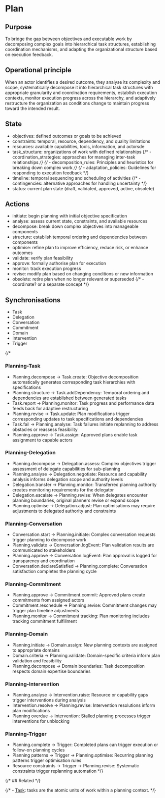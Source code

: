 
<Meta title="Concepts/Plan" />

# Plan

## Purpose

To bridge the gap between objectives and executable work by decomposing complex goals into hierarchical task structures, establishing coordination mechanisms, and adapting the organizational structure based on execution feedback.

## Operational principle

When an actor identifies a desired outcome, they analyse its complexity and scope,
systematically decompose it into hierarchical task structures with appropriate granularity
and coordination requirements, establish execution contexts, monitor execution progress across the hierarchy,
and adaptively restructure the organization as conditions change to maintain progress toward the intended result.

## State

- objectives: defined outcomes or goals to be achieved
- constraints: temporal, resource, dependency, and quality limitations
- resources: available capabilities, tools, information, and actorsde
- task_structure: organizations of work with defined relationships
{/* - coordination_strategies: approaches for managing inter-task relationships */}
{/* - decomposition_rules: Principles and heuristics for breaking down complex work */}
{/* - adaptation_policies: Guidelines for responding to execution feedback */}
- timeline: temporal sequencing and scheduling of activities
{/* - contingencies: alternative approaches for handling uncertainty */}
- status: current plan state (draft, validated, approved, active, obsolete)

## Actions

- initiate: begin planning with initial objective specification
- analyse: assess current state, constraints, and available resources
- decompose: break down complex objectives into manageable components
- structure: establish temporal ordering and dependencies between components
- optimise: refine plan to improve efficiency, reduce risk, or enhance outcomes
- validate: verify plan feasibility
- approve: formally authorise plan for execution
- monitor: track execution progress
- revise: modify plan based on changing conditions or new information
- obsolete: retire plan when no longer relevant or superseded
{/* - coordinate? or a separate concept */}

## Synchronisations

- Task
- Delegation
- Conversation
- Commitment
- Domain
- Intervention
- Trigger

{/*
### Planning-Task

- Planning.decompose → Task.create: Objective decomposition automatically generates corresponding task hierarchies with specifications
- Planning.structure → Task.addDependency: Temporal ordering and dependencies are established between generated tasks
- Task.report → Planning.monitor: Task progress and performance data feeds back for adaptive restructuring
- Planning.revise → Task.update: Plan modifications trigger corresponding updates to task specifications and dependencies
- Task.fail → Planning.analyse: Task failures initiate replanning to address obstacles or reassess feasibility
- Planning.approve → Task.assign: Approved plans enable task assignment to capable actors

### Planning-Delegation

- Planning.decompose → Delegation.assess: Complex objectives trigger assessment of delegate capabilities for sub-planning
- Planning.analyse → Delegation.negotiate: Resource and capability analysis informs delegation scope and authority levels
- Delegation.transfer → Planning.monitor: Transferred planning authority creates monitoring requirements for the delegator
- Delegation.escalate → Planning.revise: When delegates encounter planning boundaries, original planners revise or expand scope
- Planning.optimise → Delegation.adjust: Plan optimisations may require adjustments to delegated authority and constraints

### Planning-Conversation

- Conversation.start → Planning.initiate: Complex conversation requests trigger planning to decompose work
- Planning.validate → Conversation.logEvent: Plan validation results are communicated to stakeholders
- Planning.approve → Conversation.logEvent: Plan approval is logged for transparency and coordination
- Conversation.declareSatisfied → Planning.complete: Conversation satisfaction completes the planning cycle

### Planning-Commitment

- Planning.approve → Commitment.commit: Approved plans create commitments from assigned actors
- Commitment.reschedule → Planning.revise: Commitment changes may trigger plan timeline adjustments
- Planning.monitor → Commitment tracking: Plan monitoring includes tracking commitment fulfillment

### Planning-Domain

- Planning.initiate → Domain.assign: New planning contexts are assigned to appropriate domains
- Domain.criteria → Planning.validate: Domain-specific criteria inform plan validation and feasibility
- Planning.decompose → Domain boundaries: Task decomposition respects domain expertise boundaries

### Planning-Intervention

- Planning.analyse → Intervention.raise: Resource or capability gaps trigger interventions during analysis
- Intervention.resolve → Planning.revise: Intervention resolutions inform plan modifications
- Planning overdue → Intervention: Stalled planning processes trigger interventions for unblocking

### Planning-Trigger

- Planning.complete → Trigger: Completed plans can trigger execution or follow-on planning cycles
- Planning patterns → Trigger → Planning.optimise: Recurring planning patterns trigger optimisation rules
- Resource constraints → Trigger → Planning.revise: Systematic constraints trigger replanning automation
*/}

{/* ## Related */}

{/* - [Task](../?path=/docs/concepts-task--docs): tasks are the atomic units of work within a planning context. */}